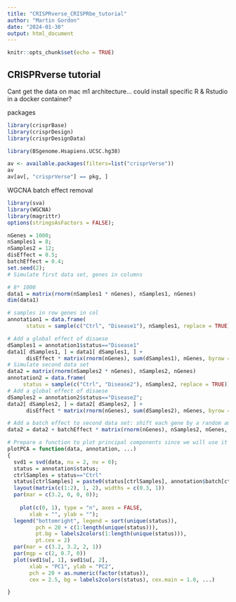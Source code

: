 ```yaml
---
title: "CRISPRverse_CRISPRbe_tutorial"
author: "Martin Gordon"
date: "2024-01-30"
output: html_document
---
```


```r
knitr::opts_chunk$set(echo = TRUE)
```

## CRISPRverse tutorial

Cant get the data on mac m1 architecture... could install specific R & Rstudio in a docker container?

packages
```r
library(crisprBase)
library(crisprDesign)
library(crisprDesignData)

library(BSgenome.Hsapiens.UCSC.hg38)
```

```r
av <- available.packages(filters=list("crisprVerse"))
av
av[av[, "crisprVerse"] == pkg, ]
```



WGCNA batch effect removal

```r
library(sva)
library(WGCNA)
library(magrittr)
options(stringsAsFactors = FALSE);
```

```r
nGenes = 1000;
nSamples1 = 8;
nSamples2 = 12;
disEffect = 0.5;
batchEffect = 0.4;
set.seed(2);
# Simulate first data set, genes in columns

# 8* 1000
data1 = matrix(rnorm(nSamples1 * nGenes), nSamples1, nGenes)
dim(data1)

# samples in row genes in col
annotation1 = data.frame(
      status = sample(c("Ctrl", "Disease1"), nSamples1, replace = TRUE));

# Add a global effect of disaese
dSamples1 = annotation1$status=="Disease1"
data1[ dSamples1, ] = data1[ dSamples1, ] + 
      disEffect * matrix(rnorm(nGenes), sum(dSamples1), nGenes, byrow = TRUE)
# Simulate second data set
data2 = matrix(rnorm(nSamples2 * nGenes), nSamples2, nGenes)
annotation2 = data.frame(
     status = sample(c("Ctrl", "Disease2"), nSamples2, replace = TRUE));
# Add a global effect of disaese
dSamples2 = annotation2$status=="Disease2";
data2[ dSamples2, ] = data2[ dSamples2, ] + 
      disEffect * matrix(rnorm(nGenes), sum(dSamples2), nGenes, byrow = TRUE)

# Add a batch effect to second data set: shift each gene by a random amount
data2 = data2 + batchEffect * matrix(rnorm(nGenes), nSamples2, nGenes, byrow = TRUE)

# Prepare a function to plot principal components since we will use it a few times
plotPCA = function(data, annotation, ...)
{
  svd1 = svd(data, nu = 2, nv = 0);
  status = annotation$status;
  ctrlSamples = status=="Ctrl"
  status[ctrlSamples] = paste0(status[ctrlSamples], annotation$batch[ctrlSamples])
  layout(matrix(c(1:2), 1, 2), widths = c(0.3, 1))
  par(mar = c(3.2, 0, 0, 0));
  
    plot(c(0, 1), type = "n", axes = FALSE, 
       xlab = "", ylab = "");
  legend("bottomright", legend = sort(unique(status)), 
         pch = 20 + c(1:length(unique(status))), 
         pt.bg = labels2colors(1:length(unique(status))), 
         pt.cex = 2)
  par(mar = c(3.2, 3.2, 2, 1))
  par(mgp = c(2, 0.7, 0))
  plot(svd1$u[, 1], svd1$u[, 2], 
       xlab = "PC1", ylab = "PC2", 
       pch = 20 + as.numeric(factor(status)), 
       cex = 2.5, bg = labels2colors(status), cex.main = 1.0, ...)

}
```

